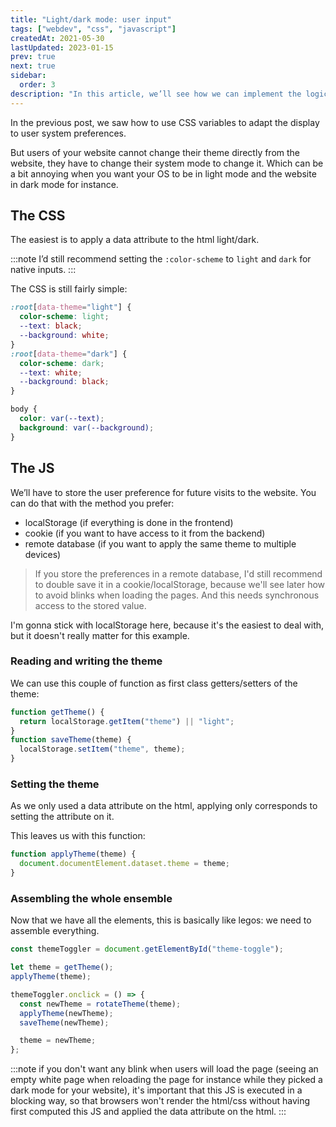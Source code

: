 ```yaml
---
title: "Light/dark mode: user input"
tags: ["webdev", "css", "javascript"]
createdAt: 2021-05-30
lastUpdated: 2023-01-15
prev: true
next: true
sidebar:
  order: 3
description: "In this article, we’ll see how we can implement the logic to switch back & forth between light/dark mode"
---
```



In the previous post, we saw how to use CSS variables to adapt the display to user system preferences.

<LinkToPost slug="light-dark-mode-the-simple-way" />

But users of your website cannot change their theme directly from the website, they have to change their system mode to change it. Which can be a bit annoying when you want your OS to be in light mode and the website in dark mode for instance.

## The CSS

The easiest is to apply a data attribute to the html light/dark.

:::note
I’d still recommend setting the `:color-scheme` to `light` and `dark` for native inputs.
:::

The CSS is still fairly simple:

```css
:root[data-theme="light"] {
  color-scheme: light;
  --text: black;
  --background: white;
}
:root[data-theme="dark"] {
  color-scheme: dark;
  --text: white;
  --background: black;
}

body {
  color: var(--text);
  background: var(--background);
}
```

## The JS

We’ll have to store the user preference for future visits to the website. You can do that with the method you prefer:

- localStorage (if everything is done in the frontend)
- cookie (if you want to have access to it from the backend)
- remote database (if you want to apply the same theme to multiple devices)

> If you store the preferences in a remote database, I'd still recommend to double save it in a cookie/localStorage, because we'll see later how to avoid blinks when loading the pages. And this needs synchronous access to the stored value.

I'm gonna stick with localStorage here, because it's the easiest to deal with, but it doesn't really matter for this example.

### Reading and writing the theme

We can use this couple of function as first class getters/setters of the theme:

```js
function getTheme() {
  return localStorage.getItem("theme") || "light";
}
function saveTheme(theme) {
  localStorage.setItem("theme", theme);
}
```

### Setting the theme

As we only used a data attribute on the html, applying only corresponds to setting the attribute on it.

This leaves us with this function:

```js
function applyTheme(theme) {
  document.documentElement.dataset.theme = theme;
}
```

### Assembling the whole ensemble

Now that we have all the elements, this is basically like legos: we need to assemble everything.

```js
const themeToggler = document.getElementById("theme-toggle");

let theme = getTheme();
applyTheme(theme);

themeToggler.onclick = () => {
  const newTheme = rotateTheme(theme);
  applyTheme(newTheme);
  saveTheme(newTheme);

  theme = newTheme;
};
```

:::note
if you don't want any blink when users will load the page (seeing an empty white page when reloading the page for instance while they picked a dark mode for your website), it's important that this JS is executed in a blocking way, so that browsers won't render the html/css without having first computed this JS and applied the data attribute on the html.
:::

<Codepen user="ayc0" id="NWpwgqM" />
